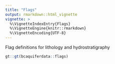 ```yaml
---
title: "Flags"
output: rmarkdown::html_vignette
vignette: >
  %\VignetteIndexEntry{Flags}
  %\VignetteEngine{knitr::rmarkdown}
  %\VignetteEncoding{UTF-8}
---
```


Flag definitions for lithology and hydrostratigraphy

```r
gt::gt(bcaquiferdata::flags)
```
